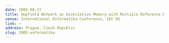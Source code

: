 ```yaml
---
date: 2005-08-27
title: Hopfield Network as Associative Memory with Multiple Reference Points
venue: International Enformatika Conference, IEC'05
link: ~ 
address: Prague, Czech Republic
slug: 2005-enformatika
---
```


